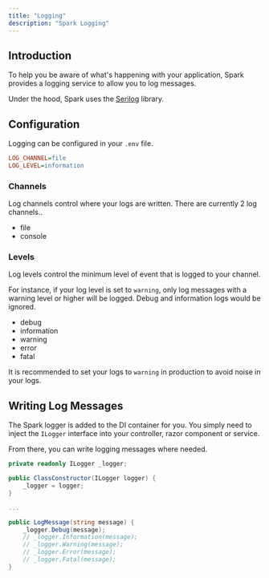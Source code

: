 ```yaml
---
title: "Logging"
description: "Spark Logging"
---
```


## Introduction
To help you be aware of what's happening with your application, Spark provides a logging service to allow you to log messages.

Under the hood, Spark uses the [Serilog](https://serilog.net/) library.

## Configuration
Logging can be configured in your `.env` file.
```ini
LOG_CHANNEL=file
LOG_LEVEL=information
```

### Channels
Log channels control where your logs are written. There are currently 2 log channels..
- file
- console

### Levels
Log levels control the minimum level of event that is logged to your channel. 

For instance, if your log level is set to `warning`, only log messages with a warning level or higher will be logged. Debug and information logs would be ignored.
- debug
- information
- warning
- error
- fatal

It is recommended to set your logs to `warning` in production to avoid noise in your logs.

## Writing Log Messages
The Spark logger is added to the DI container for you. You simply need to inject the `ILogger` interface into your controller, razor component or service. 

From there, you can write logging messages where needed.
```csharp
private readonly ILogger _logger;

public ClassConstructor(ILogger logger) {
    _logger = logger;
}

...

public LogMessage(string message) {
    _logger.Debug(message);
    // _logger.Information(message);
    // _logger.Warning(message);
    // _logger.Error(message);
    // _logger.Fatal(message);
}

```